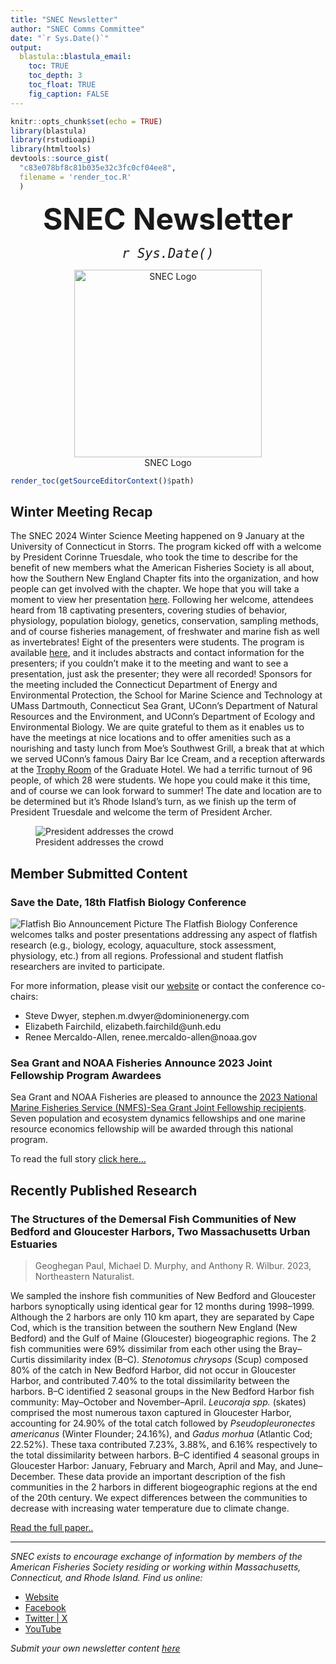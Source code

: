 ```yaml
---
title: "SNEC Newsletter"
author: "SNEC Comms Committee"
date: "`r Sys.Date()`"  
output: 
  blastula::blastula_email:
    toc: TRUE
    toc_depth: 3
    toc_float: TRUE
    fig_caption: FALSE
---
```


```r
knitr::opts_chunk$set(echo = TRUE)
library(blastula)
library(rstudioapi)
library(htmltools)
devtools::source_gist(
  "c83e078bf8c81b035e32c3fc0cf04ee8", 
  filename = 'render_toc.R'
  )
```

<center> 
<font size="24"> **SNEC Newsletter** </font>

<font size="5"> *`r Sys.Date()` * </font>

![SNEC Logo](../Stock/SNEC.jpg){width=300px}
</center>


```r
render_toc(getSourceEditorContext()$path)
```

## Winter Meeting Recap
The SNEC 2024 Winter Science Meeting happened on 9 January at the University of Connecticut in Storrs. The program kicked off with a welcome by President Corinne Truesdale, who took the time to  describe for the benefit of new members what the American Fisheries Society is all about, how the Southern New England Chapter fits into the organization, and how people can get involved with the chapter. We hope that you will take a moment to view her presentation [here](https://kaltura.uconn.edu/media/President+Truesdale+introduction/1_8p4tspsl). Following her welcome, attendees heard from 18 captivating presenters, covering studies of behavior, physiology, population biology, genetics, conservation, sampling methods, and of course fisheries management, of freshwater and marine fish as well as invertebrates! Eight of the presenters were students. The program is available [here](https://uconn-my.sharepoint.com/personal/eric_schultz_uconn_edu/_layouts/15/onedrive.aspx?id=%2Fpersonal%2Feric%5Fschultz%5Fuconn%5Fedu%2FDocuments%2FSNEC%2Fscience%20meetings%20and%20workshops%2Fsnec%20winter%202024%2Fprogram%2FSNEC%20Winter%202024%20Program%2Epdf&parent=%2Fpersonal%2Feric%5Fschultz%5Fuconn%5Fedu%2FDocuments%2FSNEC%2Fscience%20meetings%20and%20workshops%2Fsnec%20winter%202024%2Fprogram&ga=1), and it includes abstracts and contact information for the presenters; if you couldn’t make it to the meeting and want to see a presentation, just ask the presenter; they were all recorded! Sponsors for the meeting included the Connecticut Department of Energy and Environmental Protection, the School for Marine Science and Technology at UMass Dartmouth, Connecticut Sea Grant, UConn’s Department of Natural Resources and the Environment, and UConn’s Department of Ecology and Environmental Biology. We are quite grateful to them as it enables us to have the meetings at nice locations and to offer amenities such as a nourishing and tasty lunch from Moe’s Southwest Grill, a break that at which we served UConn’s famous Dairy Bar Ice Cream, and a reception afterwards at the [Trophy Room](https://graduatehotels.com/storrs/restaurant/trophy-room) of the Graduate Hotel. We had a terrific turnout of 96 people, of which 28 were students. We hope you could make it this time, and of course we can look forward to summer! The date and location are to be determined but it’s Rhode Island’s turn, as we finish up the term of President Truesdale and welcome the term of President Archer.


![President addresses the crowd](corinne.JPG)

## Member Submitted Content

### Save the Date, 18th Flatfish Biology Conference

![Flatfish Bio Announcement Picture](flatfish_bio.jpg)
The Flatfish Biology Conference welcomes talks and poster presentations addressing any aspect of flatfish research (e.g., biology, ecology, aquaculture, stock assessment, physiology, etc.) from all regions. Professional and student flatfish researchers are invited to participate.

For more information, please visit our [website](https://www.fisheries.noaa.gov/new-england-mid-atlantic/outreach-and-education/flatfish-biology-conference) or contact the conference co-chairs:

- Steve Dwyer, stephen.m.dwyer@dominionenergy.com
- Elizabeth Fairchild, elizabeth.fairchild@unh.edu
- Renee Mercaldo-Allen, renee.mercaldo-allen@noaa.gov

### Sea Grant and NOAA Fisheries Announce 2023 Joint Fellowship Program Awardees 

Sea Grant and NOAA Fisheries are pleased to announce the [2023 National Marine Fisheries Service (NMFS)-Sea Grant Joint Fellowship recipients](https://seagrant.noaa.gov/NMFS-SG-Fellowship). Seven population and ecosystem dynamics fellowships and one marine resource economics fellowship will be awarded through this national program.

To read the full story [click here...](https://seagrant.noaa.gov/sea-grant-and-noaa-fisheries-announce-2023-joint-fellowship-program-awardees/)

## Recently Published Research 

### The Structures of the Demersal Fish Communities of New Bedford and Gloucester Harbors, Two Massachusetts Urban Estuaries

> Geoghegan Paul, Michael D. Murphy, and Anthony R. Wilbur. 2023, Northeastern Naturalist.

We sampled the inshore fish communities of New Bedford and Gloucester harbors synoptically using identical gear for 12 months during 1998–1999. Although the 2 harbors are only 110 km apart, they are separated by Cape Cod, which is the transition between the southern New England (New Bedford) and the Gulf of Maine (Gloucester) biogeographic regions. The 2 fish communities were 69% dissimilar from each other using the Bray–Curtis dissimilarity index (B–C). *Stenotomus chrysops* (Scup) composed 80% of the catch in New Bedford Harbor, did not occur in Gloucester Harbor, and contributed 7.40% to the total dissimilarity between the harbors. B–C identified 2 seasonal groups in the New Bedford Harbor fish community: May–October and November–April. *Leucoraja spp.* (skates) comprised the most numerous taxon captured in Gloucester Harbor, accounting for 24.90% of the total catch followed by *Pseudopleuronectes americanus* (Winter Flounder; 24.16%), and *Gadus morhua* (Atlantic Cod; 22.52%). These taxa contributed 7.23%, 3.88%, and 6.16% respectively to the total dissimilarity between harbors. B–C identified 4 seasonal groups in Gloucester Harbor: January, February and March, April and May, and June–December. These data provide an important description of the fish communities in the 2 harbors in different biogeographic regions at the end of the 20th century. We expect differences between the communities to decrease with increasing water temperature due to climate change.

[Read the full paper..](https://www.eaglehill.us/NENAonline/articles/NENA-30-2/14-Geoghegan.shtml)

-----

*SNEC exists to encourage exchange of information by members of the American Fisheries Society residing or working within Massachusetts, Connecticut, and Rhode Island. Find us online:*

- [Website](https://snec.fisheries.org/)
- [Facebook](https://facebook.com/SNECAFS)
- [Twitter | X](https://twitter.com/snec_afs)
- [YouTube](https://www.youtube.com/channel/UCsWL2YkP5tkWs2DAXPihvPA/about)

*Submit your own newsletter content [here](https://gcc02.safelinks.protection.outlook.com/?url=https%3A%2F%2Fforms.gle%2F9dny25282o2hRWAW9&data=04%7C01%7Caarcher%40barnstablecounty.org%7C5553f580af294f062e2a08d9b8d1f7aa%7C84475217b42348dbb766ed4bbbea74f1%7C0%7C1%7C637744034233371914%7CUnknown%7CTWFpbGZsb3d8eyJWIjoiMC4wLjAwMDAiLCJQIjoiV2luMzIiLCJBTiI6Ik1haWwiLCJXVCI6Mn0%3D%7C3000&sdata=Lx14NCnMvq3gIEmmuTTgBEy%2Bh3MMFsFE%2FE1216YSy8s%3D&reserved=0)*
